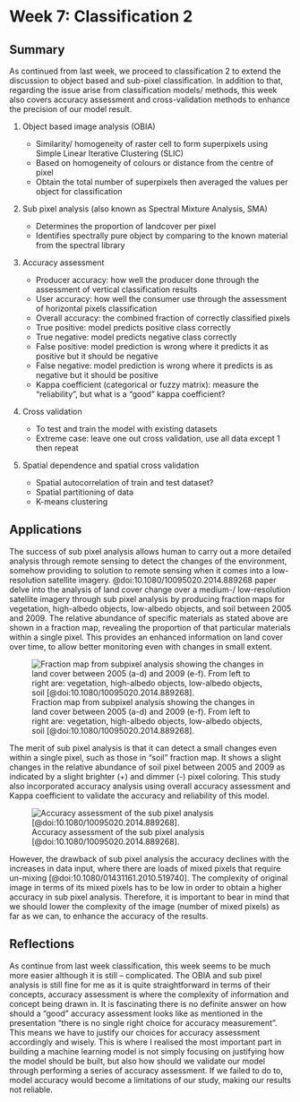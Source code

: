 # Week 7: Classification 2

## Summary

As continued from last week, we proceed to classification 2 to extend the discussion to object based and sub-pixel classification. In addition to that, regarding the issue arise from classification models/ methods, this week also covers accuracy assessment and cross-validation methods to enhance the precision of our model result.

1.  Object based image analysis (OBIA)

    -   Similarity/ homogeneity of raster cell to form superpixels using Simple Linear Iterative Clustering (SLIC)
    -   Based on homogeneity of colours or distance from the centre of pixel
    -   Obtain the total number of superpixels then averaged the values per object for classification

2.  Sub pixel analysis (also known as Spectral Mixture Analysis, SMA)

    -   Determines the proportion of landcover per pixel
    -   Identifies spectrally pure object by comparing to the known material from the spectral library

3.  Accuracy assessment

    -   Producer accuracy: how well the producer done through the assessment of vertical classification results
    -   User accuracy: how well the consumer use through the assessment of horizontal pixels classification
    -   Overall accuracy: the combined fraction of correctly classified pixels
    -   True positive: model predicts positive class correctly
    -   True negative: model predicts negative class correctly
    -   False positive: model prediction is wrong where it predicts it as positive but it should be negative
    -   False negative: model prediction is wrong where it predicts is as negative but it should be positive
    -   Kappa coefficient (categorical or fuzzy matrix): measure the "reliability", but what is a "good" kappa coefficient?

4.  Cross validation

    -   To test and train the model with existing datasets
    -   Extreme case: leave one out cross validation, use all data except 1 then repeat

5.  Spatial dependence and spatial cross validation

    -   Spatial autocorrelation of train and test dataset?
    -   Spatial partitioning of data
    -   K-means clustering

## Applications

The success of sub pixel analysis allows human to carry out a more detailed analysis through remote sensing to detect the changes of the environment, somehow providing to solution to remote sensing when it comes into a low-resolution satellite imagery. @doi:10.1080/10095020.2014.889268 paper delve into the analysis of land cover change over a medium-/ low-resolution satellite imagery through sub pixel analysis by producing fraction maps for vegetation, high-albedo objects, low-albedo objects, and soil between 2005 and 2009. The relative abundance of specific materials as stated above are shown in a fraction map, revealing the proportion of that particular materials within a single pixel. This provides an enhanced information on land cover over time, to allow better monitoring even with changes in small extent.

![Fraction map from subpixel analysis showing the changes in land cover between 2005 (a-d) and 2009 (e-f). From left to right are: vegetation, high-albedo objects, low-albedo objects, soil [@doi:10.1080/10095020.2014.889268].](images/fractionmap.jpeg)

The merit of sub pixel analysis is that it can detect a small changes even within a single pixel, such as those in "soil" fraction map. It shows a slight changes in the relative abundance of soil pixel between 2005 and 2009 as indicated by a slight brighter (+) and dimmer (-) pixel coloring. This study also incorporated accuracy analysis using overall accuracy assessment and Kappa coefficient to validate the accuracy and reliability of this model.

![Accuracy assessment of the sub pixel analysis [@doi:10.1080/10095020.2014.889268].](images/accuracyassessment.jpg)

However, the drawback of sub pixel analysis the accuracy declines with the increases in data input, where there are loads of mixed pixels that require un-mixing [@doi:10.1080/01431161.2010.519740]. The complexity of original image in terms of its mixed pixels has to be low in order to obtain a higher accuracy in sub pixel analysis. Therefore, it is important to bear in mind that we should lower the complexity of the image (number of mixed pixels) as far as we can, to enhance the accuracy of the results.

## Reflections

As continue from last week classification, this week seems to be much more easier although it is still -- complicated. The OBIA and sub pixel analysis is still fine for me as it is quite straightforward in terms of their concepts, accuracy assessment is where the complexity of information and concept being drawn in. It is fascinating there is no definite answer on how should a "good" accuracy assessment looks like as mentioned in the presentation "there is no single right choice for accuracy measurement". This means we have to justify our choices for accuracy assessment accordingly and wisely. This is where I realised the most important part in building a machine learning model is not simply focusing on justifying how the model should be built, but also how should we validate our model through performing a series of accuracy assessment. If we failed to do to, model accuracy would become a limitations of our study, making our results not reliable.
